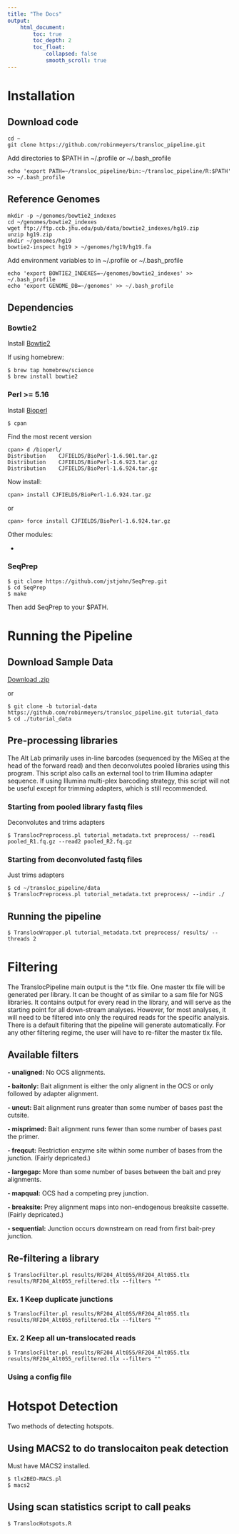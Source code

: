 ```yaml
---
title: "The Docs"
output:
    html_document:
        toc: true
        toc_depth: 2
        toc_float:
            collapsed: false
            smooth_scroll: true
---
```


# Installation

## Download code

```
cd ~
git clone https://github.com/robinmeyers/transloc_pipeline.git
```

Add directories to $PATH in ~/.profile or ~/.bash_profile

```
echo 'export PATH=~/transloc_pipeline/bin:~/transloc_pipeline/R:$PATH' >> ~/.bash_profile
```

## Reference Genomes

```
mkdir -p ~/genomes/bowtie2_indexes
cd ~/genomes/bowtie2_indexes
wget ftp://ftp.ccb.jhu.edu/pub/data/bowtie2_indexes/hg19.zip
unzip hg19.zip
mkdir ~/genomes/hg19
bowtie2-inspect hg19 > ~/genomes/hg19/hg19.fa 
```

Add environment variables to in ~/.profile or ~/.bash_profile

```
echo 'export BOWTIE2_INDEXES=~/genomes/bowtie2_indexes' >> ~/.bash_profile
echo 'export GENOME_DB=~/genomes' >> ~/.bash_profile
```



## Dependencies

### Bowtie2

Install [Bowtie2](http://bowtie-bio.sourceforge.net/bowtie2/index.shtml)

If using homebrew:
```
$ brew tap homebrew/science
$ brew install bowtie2
```

### Perl >= 5.16

Install [Bioperl](http://www.bioperl.org/wiki/Installing_BioPerl_on_Unix)

```
$ cpan
```
Find the most recent version

```
cpan> d /bioperl/
Distribution    CJFIELDS/BioPerl-1.6.901.tar.gz
Distribution    CJFIELDS/BioPerl-1.6.923.tar.gz
Distribution    CJFIELDS/BioPerl-1.6.924.tar.gz
```

Now install:

```
cpan> install CJFIELDS/BioPerl-1.6.924.tar.gz
```
or
```
cpan> force install CJFIELDS/BioPerl-1.6.924.tar.gz
```

Other modules:

- 

### SeqPrep
```
$ git clone https://github.com/jstjohn/SeqPrep.git
$ cd SeqPrep
$ make
```
Then add SeqPrep to your $PATH.


# Running the Pipeline

## Download Sample Data

[Download .zip](https://github.com/robinmeyers/transloc_pipeline/zipball/tutorial-data)

or

```
$ git clone -b tutorial-data https://github.com/robinmeyers/transloc_pipeline.git tutorial_data
$ cd ./tutorial_data
```

## Pre-processing libraries

The Alt Lab primarily uses in-line barcodes (sequenced by the MiSeq at the head of the forward read) and then deconvolutes pooled libraries using this program. This script also calls an external tool to trim Illumina adapter sequence. If using Illumina multi-plex barcoding strategy, this script will not be useful except for trimming adapters, which is still recommended.

### Starting from pooled library fastq files
Deconvolutes and trims adapters
```
$ TranslocPreprocess.pl tutorial_metadata.txt preprocess/ --read1 pooled_R1.fq.gz --read2 pooled_R2.fq.gz
```

### Starting from deconvoluted fastq files
Just trims adapters
```
$ cd ~/transloc_pipeline/data
$ TranslocPreprocess.pl tutorial_metadata.txt preprocess/ --indir ./
```

## Running the pipeline

```
$ TranslocWrapper.pl tutorial_metadata.txt preprocess/ results/ --threads 2
```

# Filtering

The TranslocPipeline main output is the *.tlx file. One master tlx file will be generated per library. It can be thought of as similar to a sam file for NGS libraries. It contains output for every read in the library, and will serve as the starting point for all down-stream analyses. However, for most analyses, it will need to be filtered into only the required reads for the specific analysis. There is a default filtering that the pipeline will generate automatically. For any other filtering regime, the user will have to re-filter the master tlx file.

## Available filters

**- unaligned:** No OCS alignments.

**- baitonly:** Bait alignment is either the only alignent in the OCS or  only followed by adapter alignment.

**- uncut:** Bait alignment runs greater than some number of bases past the cutsite.

**- misprimed:** Bait alignment runs fewer than some number of bases past the primer.

**- freqcut:** Restriction enzyme site within some number of bases from the junction. (Fairly depricated.)

**- largegap:** More than some number of bases between the bait and prey alignments.

**- mapqual:** OCS had a competing prey junction.

**- breaksite:** Prey alignment maps into non-endogenous breaksite cassette. (Fairly depricated.)

**- sequential:** Junction occurs downstream on read from first bait-prey junction.


## Re-filtering a library

```
$ TranslocFilter.pl results/RF204_Alt055/RF204_Alt055.tlx results/RF204_Alt055_refiltered.tlx --filters ""
```

### Ex. 1 Keep duplicate junctions

```
$ TranslocFilter.pl results/RF204_Alt055/RF204_Alt055.tlx results/RF204_Alt055_refiltered.tlx --filters ""
```

### Ex. 2 Keep all un-translocated reads

```
$ TranslocFilter.pl results/RF204_Alt055/RF204_Alt055.tlx results/RF204_Alt055_refiltered.tlx --filters ""
```

### Using a config file

# Hotspot Detection

Two methods of detecting hotspots.

## Using MACS2 to do translocaiton peak detection

Must have MACS2 installed.

```
$ tlx2BED-MACS.pl
$ macs2
```

## Using scan statistics script to call peaks
```
$ TranslocHotspots.R
```


